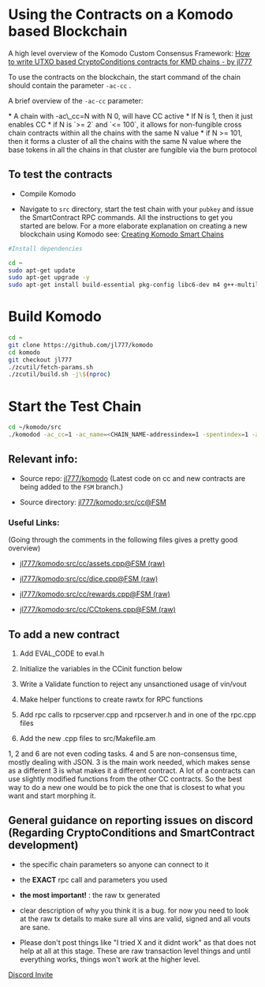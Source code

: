 
# Using the Contracts on a Komodo based Blockchain

A high level overview of the Komodo Custom Consensus Framework: [How to write UTXO based CryptoConditions contracts for KMD chains - by jl777](/historical/cc-jl/)

To use the contracts on the blockchain, the start command of the chain should contain the parameter `-ac-cc` .

A brief overview of the `-ac-cc` parameter:

<Note>
  *   A chain with -ac\_cc=N with N 0, will have CC active
  *   If N is 1, then it just enables CC
  *   if N is `>= 2` and `<= 100`, it allows for non-fungible cross chain contracts within all the chains with the same N value
  *   if N >= 101, then it forms a cluster of all the chains with the same N value where the base tokens in all the chains in that cluster are fungible via the burn protocol
</Note>

## To test the contracts

*   Compile Komodo

*   Navigate to `src` directory, start the test chain with your `pubkey` and issue the SmartContract RPC commands. All the instructions to get you started are below. For a more elaborate explanation on creating a new blockchain using Komodo see: [Creating Komodo Smart Chains](/smart-chains/setup/installing-from-source/)

```bash
#Install dependencies

cd ~
sudo apt-get update
sudo apt-get upgrade -y
sudo apt-get install build-essential pkg-config libc6-dev m4 g++-multilib autoconf libtool ncurses-dev unzip git python zlib1g-dev wget bsdmainutils automake libboost-all-dev libssl-dev libprotobuf-dev protobuf-compiler libgtest-dev libqt4-dev libqrencode-dev libdb++-dev ntp ntpdate nano software-properties-common curl libcurl4-gnutls-dev cmake clang
```

# Build Komodo

```bash
cd ~
git clone https://github.com/jl777/komodo
cd komodo
git checkout jl777
./zcutil/fetch-params.sh
./zcutil/build.sh -j\$(nproc)
```

# Start the Test Chain

```bash
cd ~/komodo/src
./komodod -ac_cc=1 -ac_name=<CHAIN_NAME-addressindex=1 -spentindex=1 -ac_supply=1000 -ac_reward=10000000000000 -pubkey=<your_pub_key-addnode=195.201.20.230 -addnode=195.201.137.5 -addnode=195.201.20.230 -addnode=94.130.224.11 &
```

## Relevant info:

*   Source repo: [jl777/komodo](https://github.com/jl777/komodo) (Latest code on cc and new contracts are being added to the `FSM` branch.)

*   Source directory: [jl777/komodo:src/cc@FSM](https://github.com/jl777/komodo/tree/FSM/src/cc)

### Useful Links:

(Going through the comments in the following files gives a pretty good overview)

*   [jl777/komodo:src/cc/assets.cpp@FSM (raw)](https://raw.githubusercontent.com/jl777/komodo/FSM/src/cc/assets.cpp)

*   [jl777/komodo:src/cc/dice.cpp@FSM (raw)](https://raw.githubusercontent.com/jl777/komodo/FSM/src/cc/dice.cpp)

*   [jl777/komodo:src/cc/rewards.cpp@FSM (raw)](https://raw.githubusercontent.com/jl777/komodo/FSM/src/cc/rewards.cpp)

*   [jl777/komodo:src/cc/CCtokens.cpp@FSM (raw)](https://raw.githubusercontent.com/jl777/komodo/FSM/src/cc/CCtokens.cpp)

## To add a new contract

1.  Add EVAL\_CODE to eval.h

2.  Initialize the variables in the CCinit function below

3.  Write a Validate function to reject any unsanctioned usage of vin/vout

4.  Make helper functions to create rawtx for RPC functions

5.  Add rpc calls to rpcserver.cpp and rpcserver.h and in one of the rpc.cpp files

6.  Add the new .cpp files to src/Makefile.am

1, 2 and 6 are not even coding tasks. 4 and 5 are non-consensus time, mostly dealing with JSON. 3 is the main work needed, which makes sense as a different 3 is what makes it a different contract. A lot of a contracts can use slightly modified functions from the other CC contracts. So the best way to do a new one would be to pick the one that is closest to what you want and start morphing it.

## General guidance on reporting issues on discord (Regarding CryptoConditions and SmartContract development)

*   the specific chain parameters so anyone can connect to it

*   the **EXACT** rpc call and parameters you used

*   **the most important!** : the raw tx generated

*   clear description of why you think it is a bug. for now you need to look at the raw tx details to make sure all vins are valid, signed and all vouts are sane.

*   Please don't post things like "I tried X and it didnt work" as that does not help at all at this stage. These are raw transaction level things and until everything works, things won't work at the higher level.

[Discord Invite](https://komodoplatform.com/discord)
